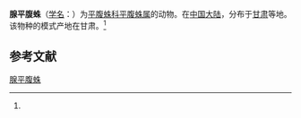 {{Speciesbox
| name = 腺平腹蛛
| status = 
| status_system = 
| image = 
| genus = Gnaphosa
| species = glandifera
| authority = (Schenkel, 1963)<ref name='id14345'>{{cite web| url =http://www.bioinfo.cn/db05/BjdwSpecies.php?action=view&id=14345| title =腺平腹蛛| work =《中国动物物种编目数据库》| publisher =中国科学院微生物研究所| author =中国科学院动物研究所| accessdate =2009-04-28| deadurl =yes| archiveurl =https://web.archive.org/web/20160305100259/http://www.bioinfo.cn/db05/BjdwSpecies.php?action=view&id=14345| archivedate =2016-03-05}}</ref>
}}

'''腺平腹蛛'''（[[学名|学名]]：{{lang|la|''Gnaphosa glandifera''}}）为[[平腹蛛科|平腹蛛科]][[平腹蛛属|平腹蛛属]]的动物。在[[中国大陆|中国大陆]]，分布于[[甘肃|甘肃]]等地。该物种的模式产地在甘肃。<ref name='id14345'/>

== 参考文献 ==
{{reflist}}

{{Wikispecies|Gnaphosa glandifera}}

[[Category:平腹蛛属|腺平腹蛛]]


{{蜘蛛小作品}}